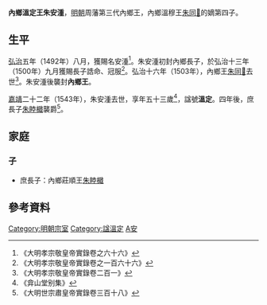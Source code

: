 '''內鄉溫定王朱安湩'''{{BD|1491年||1543年||catIdx=Z朱}}，[[明朝|明朝]]周藩第三代內鄉王，內鄉溫穆王[[朱同𨨣|朱同𨨣]]的嫡第四子。

==生平==
[[弘治|弘治]]五年（1492年）八月，獲賜名安湩<ref>《大明孝宗敬皇帝實錄卷之六十六》</ref>。朱安湩初封內鄉長子，於弘治十三年（1500年）九月獲賜長子誥命、冠服<ref>《大明孝宗敬皇帝實錄卷之一百六十六》</ref>。弘治十六年（1503年），內鄉王[[朱同𨨣|朱同𨨣]]去世<ref>《大明孝宗敬皇帝實錄卷二百一》</ref>。朱安湩後襲封'''內鄉王'''。

[[嘉靖|嘉靖]]二十二年（1543年），朱安湩去世，享年五十三歲<ref>《弇山堂别集》</ref>，諡號'''溫定'''。四年後，庶長子[[朱睦檝|朱睦檝]]襲爵<ref>《大明世宗肅皇帝實錄卷三百十八》</ref>。

==家庭==
===子===
*庶長子：內鄉莊順王[[朱睦檝|朱睦檝]]

==參考資料==
{{reflist|2}}

{{s-start}}
{{s-bef|before=父溫穆王[[朱同𨨣|朱同𨨣]]}}
{{s-ttl|title=[[明朝藩王列表_(周王系)#內鄉國|明內鄉國國王]]|years=？－1543年}}
{{s-aft|after=子莊順王[[朱睦檝|朱睦檝]]}}
{{end}}

[[Category:明朝宗室|Category:明朝宗室]]
[[Category:諡溫定|Category:諡溫定]]
[[Category:朱姓|A安]]